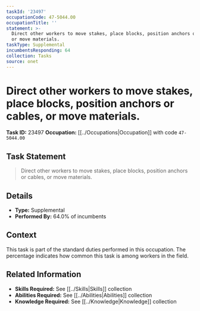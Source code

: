 ```yaml
---
taskId: '23497'
occupationCode: 47-5044.00
occupationTitle: ''
statement: >-
  Direct other workers to move stakes, place blocks, position anchors or cables,
  or move materials.
taskType: Supplemental
incumbentsResponding: 64
collection: Tasks
source: onet
---
```

# Direct other workers to move stakes, place blocks, position anchors or cables, or move materials.

**Task ID:** 23497
**Occupation:** [[../Occupations|Occupation]] with code `47-5044.00`

## Task Statement

> Direct other workers to move stakes, place blocks, position anchors or cables, or move materials.

## Details

- **Type:** Supplemental
- **Performed By:** 64.0% of incumbents

## Context

This task is part of the standard duties performed in this occupation. The percentage indicates how common this task is among workers in the field.

## Related Information

- **Skills Required:** See [[../Skills|Skills]] collection
- **Abilities Required:** See [[../Abilities|Abilities]] collection
- **Knowledge Required:** See [[../Knowledge|Knowledge]] collection
